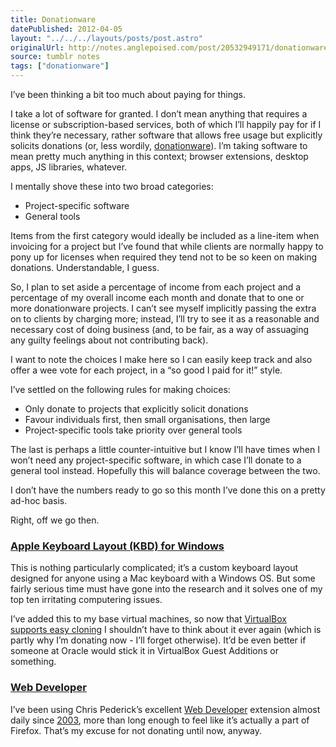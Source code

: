 ```yaml
---
title: Donationware
datePublished: 2012-04-05
layout: "../../../layouts/posts/post.astro"
originalUrl: http://notes.anglepoised.com/post/20532949171/donationware
source: tumblr notes
tags: ["donationware"]
---
```


I’ve been thinking a bit too much about paying for things.

I take a lot of software for granted. I don’t mean anything that requires a license or subscription-based services, both of which I’ll happily pay for if I think they’re necessary, rather software that allows free usage but explicitly solicits donations (or, less wordily, [donationware](http://en.wikipedia.org/wiki/Donationware)). I’m taking software to mean pretty much anything in this context; browser extensions, desktop apps, JS libraries, whatever.

I mentally shove these into two broad categories:

- Project-specific software
- General tools

Items from the first category would ideally be included as a line-item when invoicing for a project but I’ve found that while clients are normally happy to pony up for licenses when required they tend not to be so keen on making donations. Understandable, I guess.

So, I plan to set aside a percentage of income from each project and a percentage of my overall income each month and donate that to one or more donationware projects. I can’t see myself implicitly passing the extra on to clients by charging more; instead, I’ll try to see it as a reasonable and necessary cost of doing business (and, to be fair, as a way of assuaging any guilty feelings about not contributing back).

I want to note the choices I make here so I can easily keep track and also offer a wee vote for each project, in a “so good I paid for it!” style.

I’ve settled on the following rules for making choices:

- Only donate to projects that explicitly solicit donations
- Favour individuals first, then small organisations, then large
- Project-specific tools take priority over general tools

The last is perhaps a little counter-intuitive but I know I’ll have times when I won’t need any project-specific software, in which case I’ll donate to a general tool instead. Hopefully this will balance coverage between the two.

I don’t have the numbers ready to go so this month I’ve done this on a pretty ad-hoc basis.

Right, off we go then.

### [Apple Keyboard Layout (KBD) for Windows](http://parkernet.com/applepro/)

This is nothing particularly complicated; it’s a custom keyboard layout designed for anyone using a Mac keyboard with a Windows OS. But some fairly serious time must have gone into the research and it solves one of my top ten irritating computering issues.

I’ve added this to my base virtual machines, so now that [VirtualBox supports easy cloning](http://www.linuxjournal.com/content/virtualbox-41-introduces-cloning-amongst-other-features) I shouldn’t have to think about it ever again (which is partly why I’m donating now - I’ll forget otherwise). It’d be even better if someone at Oracle would stick it in VirtualBox Guest Additions or something.

### [Web Developer](http://chrispederick.com/donate/)

I’ve been using Chris Pederick’s excellent [Web Developer](http://chrispederick.com/work/web-developer/) extension almost daily since [2003](http://chrispederick.com/work/web-developer/history/firefox/#version01), more than long enough to feel like it’s actually a part of Firefox. That’s my excuse for not donating until now, anyway.

